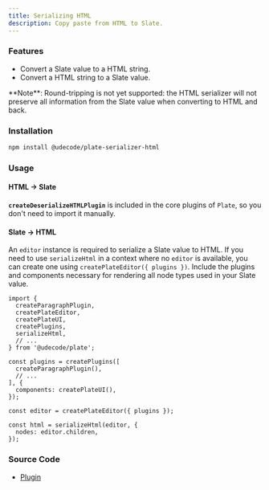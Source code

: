 ```yaml
---
title: Serializing HTML
description: Copy paste from HTML to Slate.
---
```


<ComponentExample src="/src/components/examples/PlaygroundDemo.tsx">
  <PlaygroundDemo id="deserializehtml" />
</ComponentExample>

### Features

- Convert a Slate value to a HTML string.
- Convert a HTML string to a Slate value.

<Callout className="my-4">
**Note**: Round-tripping is not yet supported: the HTML serializer will not preserve all information from the Slate value when converting to HTML and back.
</Callout>

### Installation

```bash
npm install @udecode/plate-serializer-html
```

### Usage

#### HTML -> Slate

**`createDeserializeHTMLPlugin`** is included in the core plugins of `Plate`, so you don't need to import it manually.

#### Slate -> HTML

An `editor` instance is required to serialize a Slate value to HTML. If you need to use `serializeHtml` in a context where no `editor` is available, you can create one using `createPlateEditor({ plugins })`. Include the plugins and components necessary for rendering all node types used in your Slate value.

```tsx
import {
  createParagraphPlugin,
  createPlateEditor,
  createPlateUI,
  createPlugins,
  serializeHtml,
  // ...
} from '@udecode/plate';

const plugins = createPlugins([
  createParagraphPlugin(),
  // ...
], {
  components: createPlateUI(),
});

const editor = createPlateEditor({ plugins });

const html = serializeHtml(editor, {
  nodes: editor.children,
});
```

### Source Code

- [Plugin](https://github.com/udecode/plate/blob/main/packages/core/src/plugins/html-deserializer/createDeserializeHtmlPlugin.ts)